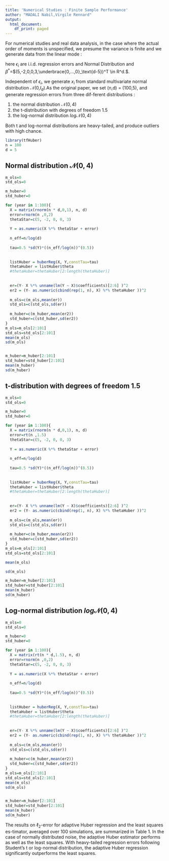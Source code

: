 ---
title: 'Numerical Studies : Finite Sample Performance'
author: "MADALI Nabil,Virgile Rennard"
output:
  html_document:
    df_print: paged
---
For  numerical  studies  and  real  data  analysis,  in  the  case  where  the  actual  order of  moments  is  unspecified,  we  presume the  variance  is  finite  and we generate data from the linear mode :
\begin{equation}
            
            y_i=< x_i,\beta^*>  +\epsilon_i \qquad i=1,..,n
\end{equation}
        
 here $\epsilon_i$ are i.i.d.  regression errors and 
Normal Distribution and $\beta^*$=$(5,-2,0,0,3,\underbrace{0,...,0}_\text{d-5})^T  \in R^d.$. 

Independent of $\epsilon_i$, we generate $x_i$ from standard multivariate normal distribution $\mathcal{N}$(0,$I_d$).As the original paper, we set (n,d) = (100,5), and generate regression errors from three dif-ferent distributions :

1.  the normal distribution $\mathcal{N}(0,4)$
2.  the  t-distribution with degrees of freedom 1.5
3.  the log-normal distribution $log\mathcal{N}(0,4)$

Both t and log-normal distributions are heavy-tailed, and produce outliers with high chance.

```{r}
library(tfHuber)
n = 100
d = 5
```

## Normal distribution $\mathcal{N}(0,4)$


```{r}

m_ols=0
std_ols=0

m_huber=0
std_huber=0

for (year in 1:100){
  X = matrix(rnorm(n * d,0,1), n, d) 
  error=rnorm(n ,0,2)
  thetaStar=c(5, -2, 0, 0, 3)
  
  Y = as.numeric(X %*% thetaStar + error)
  
  n_eff=n/log(d)
    
  tau=0.5 *sd(Y)*((n_eff/log(n))^(0.5))
 
  
  listHuber = huberReg(X, Y,constTau=tau)
  thetaHuber = listHuber$theta
  #thetaHuber=thetaHuber[2:length(thetaHuber)]
  
  
  er=(Y- X %*% unname(lm(Y ~ X)$coefficients)[2:6] )^2
  er2 = (Y- as.numeric(cbind(rep(1, n), X) %*% thetaHuber ))^2
  
  m_ols=c(m_ols,mean(er))
  std_ols=c(std_ols,sd(er))
  
  m_huber=c(m_huber,mean(er2))
  std_huber=c(std_huber,sd(er2))
}
m_ols=m_ols[2:101]
std_ols=std_ols[2:101]
mean(m_ols)
sd(m_ols)


m_huber=m_huber[2:101]
std_huber=std_huber[2:101]
mean(m_huber)
sd(m_huber)

```

##  t-distribution with degrees of freedom 1.5

```{r}
m_ols=0
std_ols=0

m_huber=0
std_huber=0

for (year in 1:100){
  X = matrix(rnorm(n * d,0,1), n, d) 
  error=rt(n ,1.5)
  thetaStar=c(5, -2, 0, 0, 3)
  
  Y = as.numeric(X %*% thetaStar + error)
  
  n_eff=n/log(d)
    
  tau=0.5 *sd(Y)*((n_eff/log(n))^(0.5))
 
  
  listHuber = huberReg(X, Y,constTau=tau)
  thetaHuber = listHuber$theta
  #thetaHuber=thetaHuber[2:length(thetaHuber)]
  
  
  er=(Y- X %*% unname(lm(Y ~ X)$coefficients)[2:6] )^2
  er2 = (Y- as.numeric(cbind(rep(1, n), X) %*% thetaHuber ))^2
  
  m_ols=c(m_ols,mean(er))
  std_ols=c(std_ols,sd(er))
  
  m_huber=c(m_huber,mean(er2))
  std_huber=c(std_huber,sd(er2))
}
m_ols=m_ols[2:101]
std_ols=std_ols[2:101]

mean(m_ols)

sd(m_ols)

m_huber=m_huber[2:101]
std_huber=std_huber[2:101]
mean(m_huber)
sd(m_huber)
```

## Log-normal distribution $log\mathcal{N}(0,4)$

```{r}

m_ols=0
std_ols=0

m_huber=0
std_huber=0

for (year in 1:100){
  X = matrix(rt(n * d,1.5), n, d) 
  error=rnorm(n ,0,2)
  thetaStar=c(5, -2, 0, 0, 3)
  
  Y = as.numeric(X %*% thetaStar + error)
  
  n_eff=n/log(d)
    
  tau=0.5 *sd(Y)*((n_eff/log(n))^(0.5))
 
  
  listHuber = huberReg(X, Y,constTau=tau)
  thetaHuber = listHuber$theta
  #thetaHuber=thetaHuber[2:length(thetaHuber)]
  
  
  er=(Y- X %*% unname(lm(Y ~ X)$coefficients)[2:6] )^2
  er2 = (Y- as.numeric(cbind(rep(1, n), X) %*% thetaHuber ))^2
  
  m_ols=c(m_ols,mean(er))
  std_ols=c(std_ols,sd(er))
  
  m_huber=c(m_huber,mean(er2))
  std_huber=c(std_huber,sd(er2))
}
m_ols=m_ols[2:101]
std_ols=std_ols[2:101]
mean(m_ols)
sd(m_ols)


m_huber=m_huber[2:101]
std_huber=std_huber[2:101]
mean(m_huber)
sd(m_huber)

```

The  results  on $\ell_2$-error  for  adaptive  Huber  regression  and  the  least  squares  es-timator,  averaged over 100 simulations,  are summarized in Table 1.  In the case of normally distributed noise, the adaptive Huber estimator performs as well as the least squares.  With heavy-tailed regression errors following Student’s t or log-normal distribution, the adaptive Huber regression significantly outperforms the least squares.